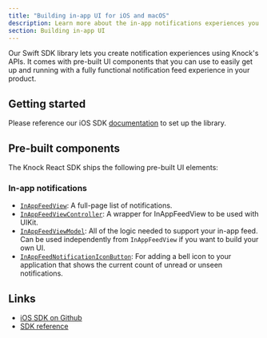 ```yaml
---
title: "Building in-app UI for iOS and macOS"
description: Learn more about the in-app notifications experiences you can build for iOS and macOS applications with Knock.
section: Building in-app UI
---
```


Our Swift SDK library lets you create notification experiences using Knock's APIs. It comes with pre-built UI components that you can use to easily get up and running with a fully functional notification feed experience in your product.

## Getting started

Please reference our iOS SDK [documentation](https://docs.knock.app/sdks/ios/quick-start) to set up the library.

## Pre-built components

The Knock React SDK ships the following pre-built UI elements:

### In-app notifications

- [`InAppFeedView`](https://docs.knock.app/in-app-ui/ios/components#knockinappfeedview): A full-page list of notifications.
- [`InAppFeedViewController`](https://docs.knock.app/in-app-ui/ios/components#knockinappfeedview): A wrapper for InAppFeedView to be used with UIKit.
- [`InAppFeedViewModel`](https://docs.knock.app/in-app-ui/ios/components#knockinappfeedviewmodel): All of the logic needed to support your in-app feed. Can be used independently from `InAppFeedView` if you want to build your own UI.
- [`InAppFeedNotificationIconButton`](https://docs.knock.app/in-app-ui/ios/components#inappfeednotificationiconbutton): For adding a bell icon to your application that shows the current count of unread or unseen notifications.

## Links

- [iOS SDK on Github](https://github.com/knocklabs/knock-swift)
- [SDK reference](/sdks/ios/reference)
